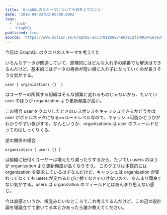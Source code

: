 ```yaml
---
title: 'GraphQLのスキーマについて今日考えてたこと'
date: '2018-04-03T00:00:00.000Z'
tags:
  - 'tech'
  - 'GraphQL'
published: true
source: 'https://www.notion.so/GraphQL-acc3701986524e0a812f1496941ec93a'
---
```


今日は GraphQL のクエリのスキーマを考えてた

いろんなデータが関連していて、原理的にはどんな入れ子の順番でも解決はできるんだけど、基本的にはデータの寿命が短い順に入れ子になっていくのが良さそうな気がする。

```plaintext
user { organizations {}  }
```

はユーザーの所属する組織はそんな頻繁に変わるものじゃないから、たいてい user のほうが organization より更新頻度が高い。

この場合 user をクエリしたときのレスポンスをキャッシュできるかどうかは user がボトルネックになる==ルートレベルなので、キャッシュ可能かどうかがわかりやすい気がする。なんというか、organizations は user のフィールドだってのはしっくりくる。

逆の関係の場合

```plaintext
organization { users {} }
```

は組織に紐付くユーザーは増えたり減ったりするから、たいてい users のほうが organization より更新頻度が高くなりそう。 このクエリは本質的には organization を要求しているはずなんだけど、キャッシュは organization が変わってなくても users が変わるたびに捨てなきゃいけないので、あんまり頭良くない気がする。users は organization のフィールドとはあんまり思えない感じ。

今は直感というか、嗅覚みたいなところでこれ考えてるんだけど、この辺の設計論を理論立てて書いてる本とかあったら誰か教えてください。

